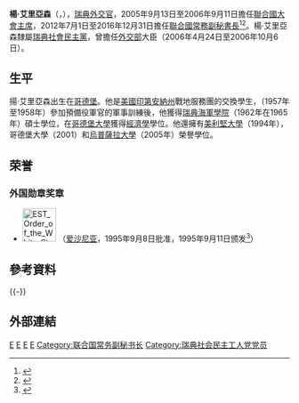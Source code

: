 {{noteTA
|1=zh-hans:埃利亚松;zh-hant:埃利亞松;zh-tw:艾里亞森;
}}
{{Infobox officeholder
|name           = 楊·艾里亞森<br />Jan Eliasson
|image          = Jan Eliasson 2011.jpg
|imagesize      = 
|caption        = Jan Eliasson 2011.

|order2          = {{Flagicon|UN}} 第4任[[聯合國常務副秘書長|聯合國常務副秘書長]]
|1blankname2     = {{nowrap|[[聯合國秘書長|秘書長]]}}
|1namedata2      = [[潘基文|潘基文]]
|term_start2     = 2012年7月1日
|term_end2       = 2016年12月31日
|predecessor2    = [[阿莎-罗丝·米吉罗|阿莎-罗丝·米吉罗]]
|successor2      = [[阿米娜·J·穆罕默德|阿米娜·J·穆罕默德]]

|office3        = [[瑞典外交部|瑞典外交部]]大臣
|term_start3    = 2006年4月24日
|term_end3      = 2006年10月6日
|primeminister3 = [[约兰·佩尔松|约兰·佩尔松]]
|predecessor3   = [[萊拉·弗賴瓦爾茲|萊拉·弗賴瓦爾茲]]
|successor3     = [[卡尔·比尔特|卡尔·比尔特]]
|office4        = 联合国大会主席
|order4         = 第60届
|term_start4    = 2005年9月13日
|term_end4      = 2006年9月11日
|predecessor4   = [[让·平|让·平]]
|successor4     = [[哈亞·拉希德·阿勒哈利法|哈亞·拉希德·阿勒哈利法]]
|office5        = 瑞典駐美大使
|term_start5    = 2000
|term_end5      = 2005
|predecessor5   = [[Rolf_Ekéus|Rolf Ekéus]]
|successor5     = [[Gunnar_Lund|Gunnar Lund]]
|office6        = [[瑞典外交部|瑞典外交部]]大臣
|term_start6    = 1994
|term_end6      = 1999
|predecessor6   = [[Lars-Åke_Nilsson|Lars-Åke Nilsson]]
|successor6     = [[Hans_Dahlgren|Hans Dahlgren]]
|office7        = Under-Secretary-General for Humanitarian Affairs and Emergency Relief Coordinator|United Nations Under-Secretary-General for Humanitarian Affairs and Emergency Relief Coordinator
|order7         = 1st
|term_start7    = 1992
|term_end7      = 1994
|successor7     = Peter Hansen
|office8        = Permanent Representative of Sweden to the United Nations
|order8         = 10th
|term_start8    = 1988
|term_end8      = 1992
|predecessor8   = [[Anders_Ferm|Anders Ferm]]
|successor8     = [[Peter_Osvald|Peter Osvald]]
|birth_date     = {{birth date and age|1940|9|17|df=y}}
|birth_place    = [[哥德堡|哥德堡]]
|party          = [[瑞典社會民主黨|瑞典社會民主黨]]
|alma_mater     = [[哥德堡大學|哥德堡大學]]
|nationality = {{flag|瑞典}}
}}

'''楊·艾里亞森'''（{{lang-sv|'''Jan Eliasson'''}}，{{bd|1940年|9月17日}}），[[瑞典|瑞典]][[外交官|外交官]]，2005年9月13日至2006年9月11日擔任[[聯合國大會主席|聯合國大會主席]]，2012年7月1日至2016年12月31日擔任[[聯合國常務副秘書長|聯合國常務副秘書長]]<ref name=toppjobb>{{cite news |title=Eliasson får FN-toppjobb |first=Staffan |last=Kihlström |url=http://www.dn.se/nyheter/varlden/eliasson-far-fn-toppjobb |language=sv |newspaper=[[Dagens_Nyheter|Dagens Nyheter]] |date=2 March 2012 |accessdate=2 March 2012 |archive-date=2019-01-07 |archive-url=https://web.archive.org/web/20190107075441/https://www.dn.se/nyheter/varlden/eliasson-far-fn-toppjobb%20 |dead-url=no }}</ref><ref>{{Cite web |url=http://www.expressen.se/nyheter/har-svar-jan-eliasson-eden---blir-ny-fn-topp/ |title=存档副本 |access-date=2014-09-10 |archive-date=2019-01-07 |archive-url=https://web.archive.org/web/20190107075438/https://www.expressen.se/nyheter/har-svar-jan-eliasson-eden---blir-ny-fn-topp/ |dead-url=no }}</ref>。楊·艾里亞森隸屬[[瑞典社會民主黨|瑞典社會民主黨]]，曾擔任[[外交部|外交部]]大臣（2006年4月24日至2006年10月6日）。

==生平==
揚·艾里亞森出生在[[哥德堡|哥德堡]]。他是[[美國|美國]][[印第安納州|印第安納州]]戰地服務團的交換學生，（1957年至1958年）參加預備役軍官的軍事訓練後，他獲得[[瑞典海軍學院|瑞典海軍學院]]（1962年在1965年）碩士學位，在[[哥德堡大學|哥德堡大學]]獲得[[經濟學|經濟學]]學位。他還擁有[[美利堅大學|美利堅大學]]（1994年），哥德堡大學（2001）和[[烏普薩拉大學|烏普薩拉大學]]（2005年）榮譽學位。

==荣誉==
===外国勋章奖章===
* [[File:EST_Order_of_the_White_Star_-_1st_Class_BAR.png|60px]] {{link-en|一等白星勋章|Order of the White Star}}（[[爱沙尼亚|爱沙尼亚]]，1995年9月8日批准，1995年9月11日颁发<ref>{{en}}{{cite web |url=https://www.president.ee/en/estonia/decorations/bearer/2989/jan-eliasson |title=Jan Eliasson |publisher=Estonian State Decorations |date= |accessdate=2021-10-02 |deadurl=no |archiveurl=https://web.archive.org/web/20210303090332/https://www.president.ee/en/estonia/decorations/bearer/2989/jan-eliasson |archivedate=2021-03-03 }}</ref>）

==參考資料==
{{reflist}}

{{-}}
{{start box}}
{{succession box|[[阿莎-罗丝·米吉罗|阿莎-罗丝·米吉罗]]|現任|{{Flagicon|UN}} [[联合国常务副秘书长|联合国常务副秘书长]]|2012年7月－}}
{{end box}}

==外部連結==

{{Authority control}}
{{DEFAULTSORT:Eliasson, Jan}}
[[Category:瑞典外交大臣|E]]
[[Category:瑞典駐美國大使|E]]
[[Category:瑞典政治人物|E]]
[[Category:哥德堡大學校友|E]]
[[Category:联合国常务副秘书长|Category:联合国常务副秘书长]]
[[Category:瑞典社会民主工人党党员|Category:瑞典社会民主工人党党员]]